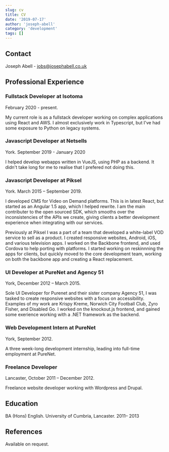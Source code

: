 ```yaml
---
slug: cv
title: CV
date: '2019-07-17'
author: 'joseph-abell'
category: 'development'
tags: []
---
```


## Contact

Joseph Abell - jobs@josephabell.co.uk

## Professional Experience

### Fullstack Developer at Isotoma

February 2020 - present.

My current role is as a fullstack developer working on complex applications using React and AWS.
I almost exclusively work in Typescript, but I've had some exposure to Python on legacy systems.

### Javascript Developer at Netsells

York. September 2019 - January 2020

I helped develop webapps written in VueJS, using PHP as a backend. It didn't take long for me to realise
that I prefered not doing this.

### Javascript Developer at Piksel

York. March 2015 – September 2019.

I developed CMS for Video on Demand platforms. This is in latest React, but
started as an Angular 1.5 app, which I helped rewrite. I am the main contributer to the open
sourced SDK, which smooths over the inconsistencies of the APIs we create, giving clients a better development experience when integrating with our services.

Previously at Piksel I was a part of a team that developed a white-label VOD service to sell as
a product. I created responsive websites, Android, iOS, and various television apps. I worked
on the Backbone frontend, and used Cordova to help porting with platforms. I started working on reskinnning the apps for clients, but quickly moved to the core development team, working on both the backbone app and creating a React replacement.

### UI Developer at PureNet and Agency 51

York, December 2012 – March 2015.

Sole UI Developer for Purenet and their sister company Agency 51, I was tasked to create responsive websites with a focus on accessibility. Examples of my work are Krispy Kreme, Norwich City Football Club, Zyro Fisher, and Disabled Go. I worked on the knockout.js frontend, and gained some exerience working with a .NET framework as the backend.

### Web Development Intern at PureNet

York, September 2012.

A three week-long development internship, leading into full-time employment at PureNet.

### Freelance Developer

Lancaster, October 2011 – December 2012.

Freelance website developer working with Wordpress and Drupal.

## Education

BA (Hons) English. University of Cumbria, Lancaster. 2011– 2013

## References

Available on request.
